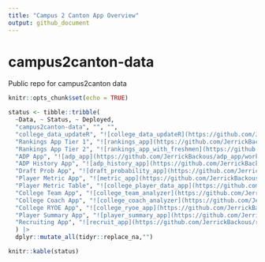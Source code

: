 ```yaml
---
title: "Campus 2 Canton App Overview"
output: github_document
---
```

# campus2canton-data
Public repo for campus2canton data

<!-- badges: start -->
<!-- badges: end -->

```r
knitr::opts_chunk$set(echo = TRUE)
```
```r

status <- tibble::tribble(
  ~Data, ~ Status, ~ Deployed,
  "campus2canton-data", "", "",
  "college_data_updateR", "![college_data_updateR](https://github.com/JerrickBackous/college_data_updateR/workflows/Update College Player Data/badge.svg)", "![college_data_updateR](https://github.com/JerrickBackous/college_data_updateR/workflows/Update NFL Player Results/badge.svg)",
  "Rankings App Tier 1", "![rankings_app](https://github.com/JerrickBackous/rankings_app/workflows/R-CMD-check/badge.svg)", "![rankings_app](https://github.com/JerrickBackous/rankings_app/workflows/Update Rankings/badge.svg)",
  "Rankings App Tier 2", "![rankings_app_with_freshmen](https://github.com/JerrickBackous/rankings_app_with_freshmen/workflows/R-CMD-check/badge.svg)", "![rankings_app_with_freshmen](https://github.com/JerrickBackous/rankings_app_with_freshmen/workflows/Update Tier 2 Rankings Shiny App/badge.svg)",
  "ADP App", "![adp_app](https://github.com/JerrickBackous/adp_app/workflows/R-CMD-check/badge.svg)", "![adp_app](https://github.com/JerrickBackous/adp_app/workflows/Update ADP Data/badge.svg)",
  "ADP History App", "![adp_history_app](https://github.com/JerrickBackous/adp_history_app/workflows/R-CMD-check/badge.svg)", "![adp_history_app](https://github.com/JerrickBackous/adp_history_app/workflows/Update ADP History Data/badge.svg)",
  "Draft Prob App", "![draft_probability_app](https://github.com/JerrickBackous/draft_probability_app/workflows/R-CMD-check/badge.svg)", "![draft_probability_app](https://github.com/JerrickBackous/draft_probability_app/workflows/Update Draft Prob Data/badge.svg)",
  "Player Metric App", "![metric_app](https://github.com/JerrickBackous/metric_app/workflows/R-CMD-check/badge.svg)", "![metric_app](https://github.com/JerrickBackous/metric_app/workflows/Update Metric Shiny App/badge.svg)",
  "Player Metric Table", "![college_player_data_app](https://github.com/JerrickBackous/college_player_data_app/workflows/R-CMD-check/badge.svg)", "![college_player_data_app](https://github.com/JerrickBackous/college_player_data_app/workflows/Deploy Player Data Shiny App/badge.svg)",
  "College Team App", "![college_team_analyzer](https://github.com/JerrickBackous/college_team_analyzer/workflows/R-CMD-check/badge.svg)", "![college_team_analyzer](https://github.com/JerrickBackous/college_team_analyzer/workflows/Update Collge Team Metric Data/badge.svg)",
  "College Coach App", "![college_coach_analyzer](https://github.com/JerrickBackous/college_coach_analyzer/workflows/R-CMD-check/badge.svg)", "![college_coach_analyzer](https://github.com/JerrickBackous/college_coach_analyzer/workflows/Update College Coach Metric Data/badge.svg)",
  "College RYOE App", "![college_ryoe_app](https://github.com/JerrickBackous/college_ryoe_app/workflows/R-CMD-check/badge.svg)", "![college_ryoe_app](https://github.com/JerrickBackous/college_ryoe_app/workflows/Update RYOE Data/badge.svg)",
  "Player Summary App", "![player_summary_app](https://github.com/JerrickBackous/player_summary_app/workflows/R-CMD-check/badge.svg)", "![player_summary_app](https://github.com/JerrickBackous/player_summary_app/workflows/Update Player Summary Shiny App/badge.svg)",
  "Recruiting App", "![recruit_app](https://github.com/JerrickBackous/recruit_app/workflows/R-CMD-check/badge.svg)", "![recruit_app](https://github.com/JerrickBackous/recruit_app/workflows/Update Recruit Shiny App/badge.svg)"
  ) |> 
  dplyr::mutate_all(tidyr::replace_na,"")
```

```r
knitr::kable(status)
```
